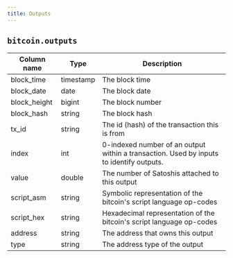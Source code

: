 ```yaml
---
title: Outputs
---
```


## `bitcoin.outputs`

|Column name        |Type  |Description                                                                                                                              |
|-------------------|------|-----------------------------------------------------------------------------------------------------------------------------------------|
|block_time         |timestamp|The block time                                                                                                                           |
|block_date         |date  |The block date                                                                                                                           |
|block_height       |bigint|The block number                                                                                                                         |
|block_hash         |string|The block hash                                                                                                                           |
|tx_id              |string|The id (hash) of the transaction this is from                                                                                            |
|index              |int   |0-indexed number of an output within a transaction. Used by inputs to identify outputs.                                                  |
|value              |double|The number of Satoshis attached to this output                                                                                           |
|script_asm         |string|Symbolic representation of the bitcoin's script language op-codes                                                                        |
|script_hex         |string|Hexadecimal representation of the bitcoin's script language op-codes                                                                     |
|address            |string|The address that owns this output                                                                                                        |
|type               |string|The address type of the output                                                                                                           |
